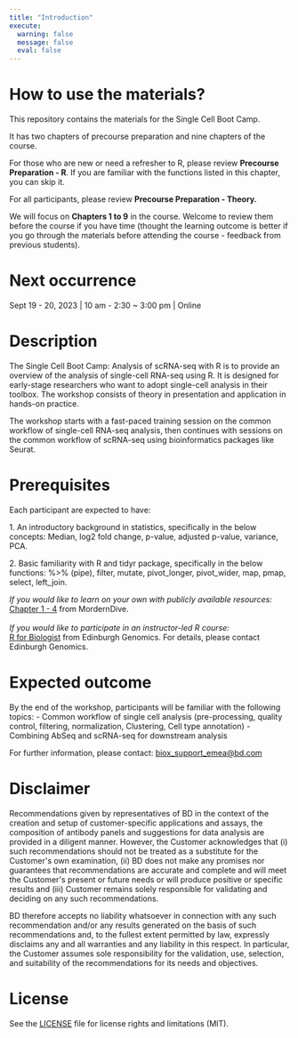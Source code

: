 ```yaml
---
title: "Introduction"
execute:
  warning: false
  message: false
  eval: false
---
```


# How to use the materials?

This repository contains the materials for the Single Cell Boot Camp.

It has two chapters of precourse preparation and nine chapters of the course.

::: callout-important
For those who are new or need a refresher to R, please review **Precourse Preparation - R**. If you are familiar with the functions listed in this chapter, you can skip it.

For all participants, please review **Precourse Preparation - Theory.**
:::

We will focus on **Chapters 1 to 9** in the course. Welcome to review them before the course if you have time (thought the learning outcome is better if you go through the materials before attending the course - feedback from previous students).

# Next occurrence

Sept 19 - 20, 2023 \| 10 am - 2:30 \~ 3:00 pm \| Online

# Description

The Single Cell Boot Camp: Analysis of scRNA-seq with R is to provide an overview of the analysis of single-cell RNA-seq using R. It is designed for early-stage researchers who want to adopt single-cell analysis in their toolbox. The workshop consists of theory in presentation and application in hands-on practice.

The workshop starts with a fast-paced training session on the common workflow of single-cell RNA-seq analysis, then continues with sessions on the common workflow of scRNA-seq using bioinformatics packages like Seurat.

# Prerequisites

Each participant are expected to have:

1\. An introductory background in statistics, specifically in the below concepts: Median, log2 fold change, p-value, adjusted p-value, variance, PCA.

2\. Basic familiarity with R and tidyr package, specifically in the below functions: %\>% (pipe), filter, mutate, pivot_longer, pivot_wider, map, pmap, select, left_join.

*If you would like to learn on your own with publicly available resources:*\
[Chapter 1 - 4](https://moderndive.com/index.html) from MordernDive.\
\
*If you would like to participate in an instructor-led R course:*\
[R for Biologist](https://genomics.ed.ac.uk/services/r-biologists) from Edinburgh Genomics. For details, please contact Edinburgh Genomics.

# Expected outcome

By the end of the workshop, participants will be familiar with the following topics: - Common workflow of single cell analysis (pre-processing, quality control, filtering, normalization, Clustering, Cell type annotation) - Combining AbSeq and scRNA-seq for downstream analysis

For further information, please contact: [biox_support_emea\@bd.com](biox_support_emea@bd.com)

# Disclaimer

Recommendations given by representatives of BD in the context of the creation and setup of customer-specific applications and assays, the composition of antibody panels and suggestions for data analysis are provided in a diligent manner. However, the Customer acknowledges that (i) such recommendations should not be treated as a substitute for the Customer\'s own examination, (ii) BD does not make any promises nor guarantees that recommendations are accurate and complete and will meet the Customer\'s present or future needs or will produce positive or specific results and (iii) Customer remains solely responsible for validating and deciding on any such recommendations.

BD therefore accepts no liability whatsoever in connection with any such recommendation and/or any results generated on the basis of such recommendations and, to the fullest extent permitted by law, expressly disclaims any and all warranties and any liability in this respect. In particular, the Customer assumes sole responsibility for the validation, use, selection, and suitability of the recommendations for its needs and objectives.

# License

See the [LICENSE](LICENSE.html) file for license rights and limitations (MIT).
